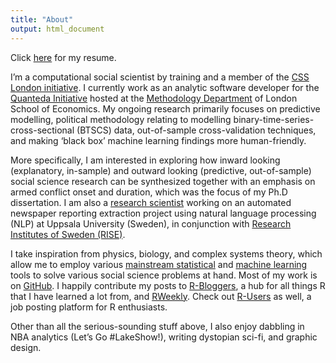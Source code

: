 ```yaml
---
title: "About"
output: html_document
---
```


Click [here](/img/Ciflikli_CV_260219.pdf) for my resume.

I'm a computational social scientist by training and a member of the [CSS London initiative](http://www.csslondoninitiative.co.uk/people/). I currently work as an analytic software developer for the [Quanteda Initiative](https://quanteda.org/people/) hosted at the [Methodology Department](http://www.lse.ac.uk/Methodology/People/Researchers/Gokhan-Ciflikli) of London School of Economics. My ongoing research primarily focuses on predictive modelling, political methodology relating to modelling binary-time-series-cross-sectional (BTSCS) data, out-of-sample cross-validation techniques, and making 'black box' machine learning findings more human-friendly.

More specifically, I am interested in exploring how inward looking (explanatory, in-sample) and outward looking (predictive, out-of-sample) social science research can be synthesized together with an emphasis on armed conflict onset and duration, which was the focus of my Ph.D dissertation. I am also a [research scientist](http://katalog.uu.se/profile/?id=N19-495) working on an automated newspaper reporting extraction project using natural language processing (NLP) at Uppsala University (Sweden), in conjunction 
with [Research Institutes of Sweden (RISE)](https://www.ri.se/en).

I take inspiration from physics, biology, and complex systems theory, which allow me to employ various [mainstream statistical](http://blogs.lse.ac.uk/impactofsocialsciences/2014/09/23/data-science-statistics-communication/) and [machine learning](https://xkcd.com/1838/) tools to solve various social science problems at hand. Most of my work is on [GitHub](https://github.com/ciflikli). I happily contribute my posts to [R-Bloggers](https://www.r-bloggers.com/), a hub for all things R that I have learned a lot from, and [RWeekly](https://rweekly.org/). Check out [R-Users](https://www.r-users.com/) as well, a job posting platform for R enthusiasts.

Other than all the serious-sounding stuff above, I also enjoy dabbling in NBA analytics (Let's Go #LakeShow!), writing dystopian sci-fi, and graphic design.